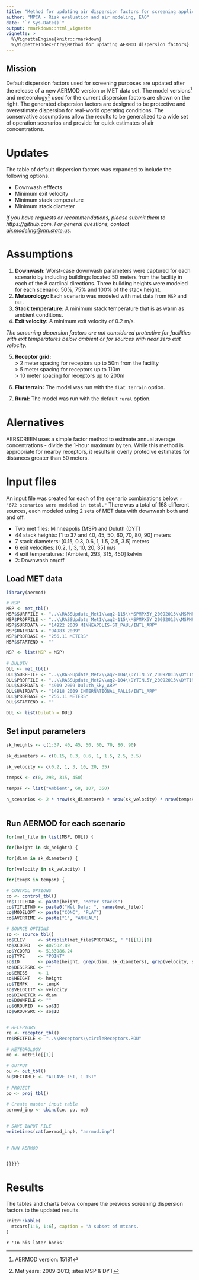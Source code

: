 ```yaml
---
title: "Method for updating air dispersion factors for screening applications"
author: "MPCA - Risk evaluation and air modeling, EAO"
date: "`r Sys.Date()`"
output: rmarkdown::html_vignette
vignette: >
  %\VignetteEngine{knitr::rmarkdown}
  %\VignetteIndexEntry{Method for updating AERMOD dispersion factors}
---
```



## Mission

Default dispersion factors used for screening purposes are updated after the release of a new AERMOD version or MET data set. The model versions^[AERMOD version: 15181] and meteorology^[Met years: 2009-2013; sites MSP & DYT] used for the current dispersion factors are shown on the right. The generated dispersion factors are designed to be protective and overestimate dispersion for real-world operating conditions. The conservative assumptions allow the results to be generalized to a wide set of operation scenarios and provide for quick estimates of air concentrations.

# Updates

The table of default dispersion factors was expanded to include the following options.


- Downwash efffects
- Minimum exit velocity
- Minimum stack temperature
- Minimum stack diameter


_If you have requests or recommendations, please submit them to https://github.com. For general questions, contact [air.modeling@mn.state.us](emailto::air.modeling@mn.state.us)._

# Assumptions

1. __Downwash:__ Worst-case downwash parameters were captured for each scenario by including buildings located 50 meters from the facility in each of the 8 cardinal directions. Three building heights were modeled for each scenario: 50%, 75% and 100% of the stack height.   
1. __Meteorology:__ Each scenario was modeled with met data from `MSP` and `DUL`. 
1. __Stack temperature:__ A minimum stack temperature that is as warm as ambient conditions.  
1. __Exit velocity:__ A minimum exit velocity of 0.2 m/s.

  
_The screening dispersion factors are not considered protective for facilities with exit temperatures below ambient or for sources with near zero exit velocity._

5. __Receptor grid:__  
  > 2 meter spacing for receptors up to 50m from the facility  
  > 5 meter spacing for receptors up to 110m  
  > 10 meter spacing for receptors up to 200m  
  
5. __Flat terrain:__ The model was run with the `flat terrain` option.
5. __Rural:__ The model was run with the default  `rural` option.


# Alernatives

AERSCREEN uses a simple factor method to estimate annual average concentrations - divide the 1-hour maximum by ten. While this method is appropriate for nearby receptors, it results in overly protecive estimates for distances greater than 50 meters.


# Input files
An input file was created for each of the scenario combinations below. `r "672 scenarios were modeled in total."` There was a total of 168 different sources, each modeled using 2 sets of MET data with downwash both and and off.

  - Two met files: Minneapolis (MSP) and Duluth (DYT)   
  - 44 stack heights: [1 to 37 and 40, 45, 50, 60, 70, 80, 90] meters    
  - 7 stack diameters: [0.15, 0.3, 0.6, 1, 1.5, 2.5, 3.5] meters    
  - 6 exit velocities: [0.2, 1, 3, 10, 20, 35] m/s  
  - 4 exit temperatures: [Ambient, 293, 315, 450] kelvin
  - 2: Downwash on/off
 
## Load MET data
```r
library(aermod)

# MSP
MSP <- met_tbl()
MSP$SURFFILE <- "..\\RASSUpdate_Met1\\aq2-115\\MSPMPX5Y_20092013\\MSPMPX5Y.sfc"
MSP$PROFFILE <- "..\\RASSUpdate_Met1\\aq2-115\\MSPMPX5Y_20092013\\MSPMPX5Y.pfl"
MSP$SURFDATA <- "14922 2009 MINNEAPOLIS-ST_PAUL/INTL_ARP"
MSP$UAIRDATA <- "94983 2009"
MSP$PROFBASE <- "256.11 METERS"
MSP$STARTEND <- ""

MSP <- list(MSP = MSP)
                
# DULUTH
DUL <- met_tbl()
DUL$SURFFILE <- "..\\RASSUpdate_Met2\\aq2-104\\DYTINL5Y_20092013\\DYTINL5Y.sfc"
DUL$PROFFILE <- "..\\RASSUpdate_Met2\\aq2-104\\DYTINL5Y_20092013\\DYTINL5Y.pfl"
DUL$SURFDATA <- "4919 2009 Duluth_Sky_ARP"
DUL$UAIRDATA <- "14918 2009 INTERNATIONAL_FALLS/INTL_ARP"
DUL$PROFBASE <- "256.11 METERS"
DUL$STARTEND <- ""

DUL <- list(Duluth = DUL)

```


## Set input parameters
```r

sk_heights <- c(1:37, 40, 45, 50, 60, 70, 80, 90)
  
sk_diameters <- c(0.15, 0.3, 0.6, 1, 1.5, 2.5, 3.5) 
  
sk_velocity <- c(0.2, 1, 3, 10, 20, 35) 

tempsK <- c(0, 293, 315, 450)

tempsF <- list("Ambient", 68, 107, 350)
  
n_scenarios <- 2 * nrow(sk_diameters) * nrow(sk_velocity) * nrow(tempsK) 
  
```

## Run AERMOD for each scenario
```r

for(met_file in list(MSP, DUL)) {

for(height in sk_heights) {

for(diam in sk_diameters) {

for(velocity in sk_velocity) {

for(tempK in tempsK) {

# CONTROL OPTIONS
co <- control_tbl()
co$TITLEONE <- paste(height, "Meter stacks")
co$TITLETWO <- paste0("Met Data: ", names(met_file))
co$MODELOPT <- paste("CONC", "FLAT")
co$AVERTIME <- paste("1", "ANNUAL")

# SOURCE OPTIONS
so <- source_tbl()
so$ELEV     <- strsplit(met_file$PROFBASE, " ")[[1]][1]
so$XCOORD   <- 407502.89
so$YCOORD   <- 5133986.24
so$TYPE     <- "POINT"
so$ID       <- paste(height, grep(diam, sk_diameters), grep(velocity, sk_velocity), grep(tempK, tempsK), sep="_")
so$DESCRSRC <- ""
so$EMISS    <- 1
so$HEIGHT   <- height
so$TEMPK    <- tempK
so$VELOCITY <- velocity
so$DIAMETER <- diam
so$DOWNFILE <- ""
so$GROUPID  <- so$ID
so$GROUPSRC <- so$ID    


# RECEPTORS  
re <- receptor_tbl()
re$RECTFILE <- "..\\Receptors\\circleReceptors.ROU"
    
# METEOROLOGY
me <- metFile[[1]]

# OUTPUT
ou <- out_tbl()
ou$RECTABLE <- "ALLAVE 1ST, 1 1ST"
    
# PROJECT
po <- proj_tbl()
    
# Create master input table
aermod_inp <- cbind(co, po, me)
    

# SAVE INPUT FILE
writeLines(cat(aermod_inp), "aermod.inp")

    
# RUN AERMOD


}}}}}

```

 
# Results

The tables and charts below compare the previous screening dispersion factors to the updated results. 

```r
knitr::kable(
  mtcars[1:6, 1:6], caption = 'A subset of mtcars.'
)
```


`r 'In his later books'`

